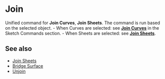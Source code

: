 
# Join

<Reference shortcut="J" command="Join" button="" />

Unified command for **Join Curves**, **Join Sheets**. The command is run based on the selected object.
    - When Curves are selected: see [**Join Curves**](../sketch/join-Curves) in the Sketch Commands section.
    - When Sheets are selected: see [**Join Sheets**](./join-sheets).

## See also
- [Join Sheets](./join-sheets)
- [Bridge Surface](./bridge-surface)
- [Unjoin](./unjoin)